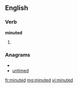 ==English==

===Verb===
'''minuted'''

# {{past of|[[minute]]}}

===Anagrams===
* {{alphagram|deimntu}}
* [[untimed#English|untimed]]

[[fr:minuted]]
[[mg:minuted]]
[[vi:minuted]]